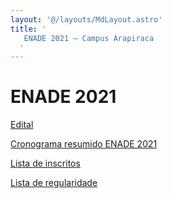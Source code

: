 ```yaml
---
layout: '@/layouts/MdLayout.astro'
title: '
   ENADE 2021 — Campus Arapiraca
  '
---
```




ENADE 2021
==========









[Edital](/cpt/institucional/enade/enade-2021/edital)


[Cronograma resumido ENADE 2021](/cpt/institucional/enade/enade-2021/cronograma_resumido.png/view)


[Lista de inscritos](/cpt/institucional/enade/enade-2021/concluintes-enade-2021.pdf/view)


[Lista de regularidade](/cpt/institucional/enade/enade-2021/enade-2021-relatorio-de-regularidade-concluintes.pdf/view)











